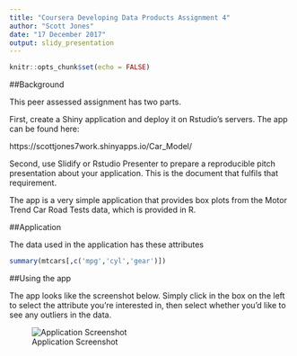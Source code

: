 ```yaml
---
title: "Coursera Developing Data Products Assignment 4"
author: "Scott Jones"
date: "17 December 2017"
output: slidy_presentation
---
```


```r
knitr::opts_chunk$set(echo = FALSE)

```

##Background

This peer assessed assignment has two parts. 

First, create a Shiny application and deploy it on Rstudio's servers. The app can be found here:

https://scottjones7work.shinyapps.io/Car_Model/

Second, use Slidify or Rstudio Presenter to prepare a reproducible pitch presentation about your application. This is the document that fulfils that requirement.

The app is a very simple application that provides box plots from the Motor Trend Car Road Tests data, which is provided in R.


##Application

The data used in the application has these attributes

```r
summary(mtcars[,c('mpg','cyl','gear')])
```




##Using the app

The app looks like the screenshot below. Simply click in the box on the left to select the attribute you're interested in, then select whether you'd like to see any outliers in the data.

![Application Screenshot](Capture.png)






